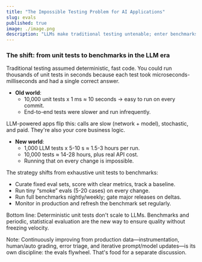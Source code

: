 ```yaml
---
title: "The Impossible Testing Problem for AI Applications"
slug: evals
published: true
image: ./image.png
description: "LLMs make traditional testing untenable; enter benchmarks."
---
```


### The shift: from unit tests to benchmarks in the LLM era

Traditional testing assumed deterministic, fast code. You could run thousands of unit tests in seconds because each test took microseconds-milliseconds and had a single correct answer.

- **Old world**:
  - 10,000 unit tests x 1 ms ≈ 10 seconds → easy to run on every commit.
  - End-to-end tests were slower and run infrequently.

LLM-powered apps flip this: calls are slow (network + model), stochastic, and paid. They're also your core business logic.

- **New world**:
  - 1,000 LLM tests x 5-10 s ≈ 1.5-3 hours per run.
  - 10,000 tests ≈ 14-28 hours, plus real API cost.
  - Running that on every change is impossible.

The strategy shifts from exhaustive unit tests to benchmarks:
- Curate fixed eval sets, score with clear metrics, track a baseline.
- Run tiny “smoke” evals (5-20 cases) on every change.
- Run full benchmarks nightly/weekly; gate major releases on deltas.
- Monitor in production and refresh the benchmark set regularly.

Bottom line: Deterministic unit tests don't scale to LLMs. Benchmarks and periodic, statistical evaluation are the new way to ensure quality without freezing velocity.

Note: Continuously improving from production data—instrumentation, human/auto grading, error triage, and iterative prompt/model updates—is its own discipline: the evals flywheel. That's food for a separate discussion.
